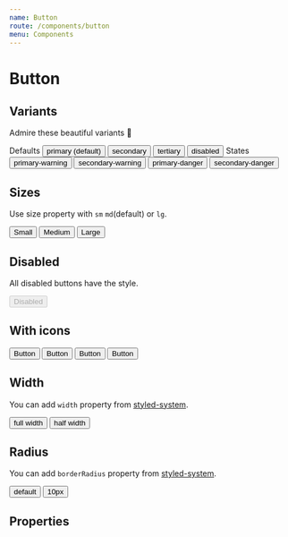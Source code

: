 ```yaml
---
name: Button
route: /components/button
menu: Components
---
```




# Button

## Variants

Admire these beautiful variants 🌈

<Playground>
  <Box width="100%" fontSize="body3">
    Defaults
  </Box>
  <Button>primary (default)</Button>
  <Button variant="secondary">secondary</Button>
  <Button variant="tertiary">tertiary</Button>
  <Button variant="disabled">disabled</Button>
  <Box width="100%" fontSize="body3" marginTop="10px">
    States
  </Box>
  <Button variant="primary-warning">primary-warning</Button>
  <Button variant="secondary-warning">secondary-warning</Button>
  <Button variant="primary-danger">primary-danger</Button>
  <Button variant="secondary-danger">secondary-danger</Button>
</Playground>

## Sizes

Use size property with `sm` `md`(default) or `lg`.

<Playground>
  <Button size="sm">Small</Button>
  <Button>Medium</Button>
  <Button size="lg">Large</Button>
</Playground>

## Disabled

All disabled buttons have the style.

<Playground>
  <Button variant="primary-danger" disabled>
    Disabled
  </Button>
</Playground>

## With icons

<Playground>
  <Button>
    <Icon name="language" size="sm" />
    <span>Button</span>
  </Button>
  <Button variant="secondary">
    <Icon name="language" size="sm" />
    <span>Button</span>
  </Button>
  <Button variant="tertiary">
    <Icon name="language" size="sm" />
    <span>Button</span>
  </Button>
  <Button variant="disabled">
    <Icon name="language" size="sm" />
    <span>Button</span>
  </Button>
</Playground>

## Width

You can add `width` property from [styled-system](https://styled-system.com/api#width).

<Playground>
  <Button width={1}>full width</Button>
  <Button width={1 / 2}>half width</Button>
</Playground>

## Radius

You can add `borderRadius` property from [styled-system](https://styled-system.com/api#borders).

<Playground>
  <Button>default</Button>
  <Button borderRadius="10px">10px</Button>
</Playground>

## Properties

<Props of={Button} />
